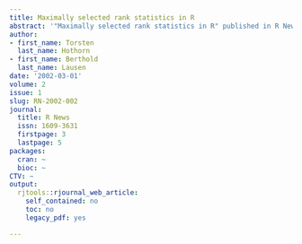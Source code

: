 ```yaml
---
title: Maximally selected rank statistics in R
abstract: '"Maximally selected rank statistics in R" published in R News.'
author:
- first_name: Torsten
  last_name: Hothorn
- first_name: Berthold
  last_name: Lausen
date: '2002-03-01'
volume: 2
issue: 1
slug: RN-2002-002
journal:
  title: R News
  issn: 1609-3631
  firstpage: 3
  lastpage: 5
packages:
  cran: ~
  bioc: ~
CTV: ~
output:
  rjtools::rjournal_web_article:
    self_contained: no
    toc: no
    legacy_pdf: yes

---
```

